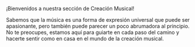 
<p className="text-center my-14 text-secondary font-bold">¡Bienvenidos a nuestra sección de Creación Musical!</p>

<RobotBubble isInverted>
Sabemos que la música es una forma de expresión universal que puede ser apasionante, pero también puede parecer un poco abrumadora al principio. No te preocupes, estamos aquí para guiarte en cada paso del camino y hacerte sentir como en casa en el mundo de la creación musical.
</RobotBubble>
